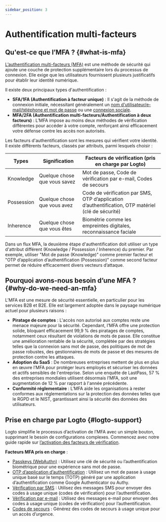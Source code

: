```yaml
---
sidebar_position: 3
---
```


# Authentification multi-facteurs

## Qu'est-ce que l’MFA ? \{#what-is-mfa}

[L’authentification multi-facteurs (MFA)](https://auth.wiki/mfa) est une méthode de sécurité qui ajoute une couche de protection supplémentaire lors du processus de connexion. Elle exige que les utilisateurs fournissent plusieurs justificatifs pour établir leur identité numérique.

Il existe deux principaux types d'authentification :

- **SFA/1FA (Authentification à facteur unique)** : Il s'agit de la méthode de connexion initiale, nécessitant généralement un [nom d'utilisateur/e-mail/téléphone et mot de passe](/end-user-flows/sign-up-and-sign-in/sign-in) ou une [connexion sociale](/end-user-flows/sign-up-and-sign-in/social-sign-in).
- **MFA/2FA (Authentification multi-facteurs/Authentification à deux facteurs)** : L’MFA impose au moins deux méthodes de vérification différentes pour accéder à votre compte, renforçant ainsi efficacement votre défense contre les accès non autorisés.

Les facteurs d'authentification sont les mesures qui vérifient votre identité. Il existe différents facteurs, classés par attributs, parmi lesquels choisir :

| Types      | Signification                | Facteurs de vérification (pris en charge par Logto)                                                |
| ---------- | ---------------------------- | -------------------------------------------------------------------------------------------------- |
| Knowledge  | Quelque chose que vous savez | Mot de passe, Code de vérification par e-mail, Codes de secours                                    |
| Possession | Quelque chose que vous avez  | Code de vérification par SMS, OTP d’application d’authentification, OTP matériel (clé de sécurité) |
| Inherence  | Quelque chose que vous êtes  | Biométrie comme les empreintes digitales, reconnaissance faciale                                   |

Dans un flux MFA, la deuxième étape d'authentification doit utiliser un type d'attribut différent (Knowledge / Possession / Inherence) du premier. Par exemple, utiliser "Mot de passe (Knowledge)" comme premier facteur et "OTP d’application d’authentification (Possession)" comme second facteur permet de réduire efficacement divers vecteurs d’attaque.

## Pourquoi avons-nous besoin d’une MFA ? \{#why-do-we-need-an-mfa}

L’MFA est une mesure de sécurité essentielle, en particulier pour les services B2B et B2E. Elle est largement adoptée dans le paysage numérique actuel pour plusieurs raisons :

- **Piratage de comptes** : L'accès non autorisé aux comptes reste une menace majeure pour la sécurité. Cependant, l’MFA offre une protection solide, bloquant efficacement 99,9 % des piratages de comptes, notamment ceux résultant de violations de mots de passe. Elle constitue une amélioration rentable de la sécurité, complétée par des stratégies telles que la connexion sans mot de passe, des politiques de mot de passe robustes, des gestionnaires de mots de passe et des mesures de protection contre les attaques.
- **Adoption du SaaS** : De nombreuses entreprises mettent de plus en plus en œuvre l’MFA pour protéger leurs employés et sécuriser les données et actifs sensibles de l'entreprise. Selon une enquête de LastPass, 57 % des entreprises mondiales utilisent désormais l’MFA, soit une augmentation de 12 % par rapport à l'année précédente.
- **Conformité réglementaire** : L’MFA aide les organisations à rester conformes aux réglementations sur la protection des données telles que le RGPD et le NIST, garantissant ainsi la sécurité des données des utilisateurs.

## Prise en charge par Logto \{#logto-support}

Logto simplifie le processus d’activation de l’MFA avec un simple bouton, supprimant le besoin de configurations complexes. Commencez avec notre guide rapide sur [l’activation des facteurs de vérification](/end-user-flows/mfa/configure-mfa).

**Facteurs MFA pris en charge** :

- [Passkeys (WebAuthn)](/end-user-flows/mfa/webauthn) : Utilisez une clé de sécurité ou l’authentification biométrique pour une expérience sans mot de passe.
- [OTP d’application d’authentification](/end-user-flows/mfa/authenticator-app-otp) : Utilisez un mot de passe à usage unique basé sur le temps (TOTP) généré par une application d’authentification comme Google Authenticator ou Authy.
- [Vérification par SMS](/end-user-flows/mfa/sms-mfa) : Utilisez des messages SMS pour envoyer des codes à usage unique (codes de vérification) pour l’authentification.
- [Vérification par e-mail](/end-user-flows/mfa/email-mfa) : Utilisez des messages e-mail pour envoyer des codes à usage unique (codes de vérification) pour l’authentification.
- [Codes de secours](/end-user-flows/mfa/backup-codes) : Générez des codes de secours à usage unique pour un accès d’urgence.
